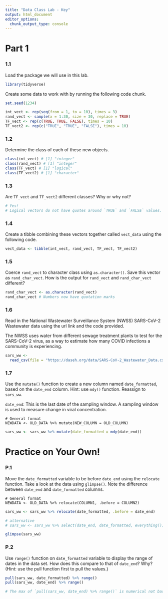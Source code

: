 ```yaml
---
title: "Data Class Lab - Key"
output: html_document
editor_options: 
  chunk_output_type: console
---
```


# Part 1

### 1.1

Load the package we will use in this lab. 

```r
library(tidyverse)
```

Create some data to work with by running the following code chunk.

```r
set.seed(1234)

int_vect <- rep(seq(from = 1, to = 10), times = 3)
rand_vect <- sample(x = 1:30, size = 30, replace = TRUE)
TF_vect <- rep(c(TRUE, TRUE, FALSE), times = 10)
TF_vect2 <- rep(c("TRUE", "TRUE", "FALSE"), times = 10)
```

### 1.2

Determine the class of each of these new objects.

```r
class(int_vect) # [1] "integer"
class(rand_vect) # [1] "integer"
class(TF_vect) # [1] "logical"
class(TF_vect2) # [1] "character"
```

### 1.3

Are `TF_vect` and `TF_vect2` different classes? Why or why not?

```r
# Yes!
# Logical vectors do not have quotes around `TRUE` and `FALSE` values.
```

### 1.4

Create a tibble combining these vectors together called `vect_data` using the following code.

```r
vect_data <- tibble(int_vect, rand_vect, TF_vect, TF_vect2)
```

### 1.5

Coerce `rand_vect` to character class using `as.character()`. Save this vector as `rand_char_vect`. How is the output for `rand_vect` and `rand_char_vect` different?

```r
rand_char_vect <- as.character(rand_vect)
rand_char_vect # Numbers now have quotation marks
```

### 1.6

Read in the National Wastewater Surveillance System (NWSS) SARS-CoV-2 Wastewater data using the url link and the code provided. 

The NWSS uses water from different sewage treatment plants to test for the SARS-CoV-2 virus, as a way to estimate how many COVID infections a community is experiencing.

```r
sars_ww <- 
  read_csv(file = "https://daseh.org/data/SARS-CoV-2_Wastewater_Data.csv")
```

### 1.7

Use the `mutate()` function to create a new column named `date_formatted`, based on the `date_end` column. Hint: use `mdy()` function. Reassign to `sars_ww`.

`date_end`: This is the last date of the sampling window. A sampling window is used to measure change in viral concentration.

```
# General format
NEWDATA <- OLD_DATA %>% mutate(NEW_COLUMN = OLD_COLUMN)
```

```r
sars_ww <- sars_ww %>% mutate(date_formatted = mdy(date_end))
```


# Practice on Your Own!

### P.1

Move the `date_formatted` variable to be before `date_end` using the `relocate` function. Take a look at the data using `glimpse()`. Note the difference between `date_end` and `date_formatted` columns.

```
# General format
NEWDATA <- OLD_DATA %>% relocate(COLUMN1, .before = COLUMN2)
```

```r
sars_ww <- sars_ww %>% relocate(date_formatted, .before = date_end)

# alternative
# sars_ww <- sars_ww %>% select(date_end, date_formatted, everything()) %>% head() 

glimpse(sars_ww)

```

### P.2

Use `range()` function on `date_formatted` variable to display the range of dates in the data set. How does this compare to that of `date_end`? Why? (Hint: use the pull function first to pull the values.)

```r
pull(sars_ww, date_formatted) %>% range()
pull(sars_ww, date_end) %>% range()

# The max of `pull(sars_ww, date_end) %>% range()` is numerical not based on date.
```
